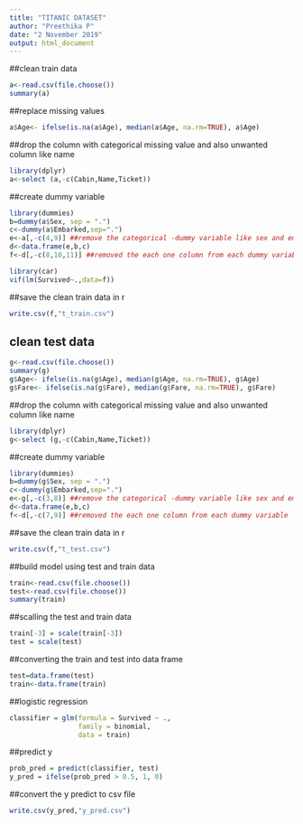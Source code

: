 ---
title: "TITANIC DATASET"
author: "Preethika P"
date: "2 November 2019"
output: html_document
---
##clean train data
```{r}
a<-read.csv(file.choose())
summary(a)
```



##replace missing values
```{r}
a$Age<- ifelse(is.na(a$Age), median(a$Age, na.rm=TRUE), a$Age)

```


##drop the column with categorical missing value and also unwanted column like name
```{r}
library(dplyr)
a<-select (a,-c(Cabin,Name,Ticket))

```


##create dummy variable
```{r}
library(dummies)
b=dummy(a$Sex, sep = ".")
c<-dummy(a$Embarked,sep=".")
e<-a[,-c(4,9)] ##remove the categorical -dummy variable like sex and embarked
d<-data.frame(e,b,c)
f<-d[,-c(8,10,11)] ##removed the each one column from each dummy variable

library(car)
vif(lm(Survived~.,data=f))

```



##save the clean train data in r
```{r}
write.csv(f,"t_train.csv")
```



## clean test data
```{r}
g<-read.csv(file.choose())
summary(g)
g$Age<- ifelse(is.na(g$Age), median(g$Age, na.rm=TRUE), g$Age)
g$Fare<- ifelse(is.na(g$Fare), median(g$Fare, na.rm=TRUE), g$Fare)

```



##drop the column with categorical missing value and also unwanted column like name
```{r}
library(dplyr)
g<-select (g,-c(Cabin,Name,Ticket))

```


##create dummy variable
```{r}
library(dummies)
b=dummy(g$Sex, sep = ".")
c<-dummy(g$Embarked,sep=".")
e<-g[,-c(3,8)] ##remove the categorical -dummy variable like sex and embarked
d<-data.frame(e,b,c)
f<-d[,-c(7,9)] ##removed the each one column from each dummy variable

```



##save the clean train data in r
```{r}
write.csv(f,"t_test.csv")
```




##build model using test and train data
```{r}
train<-read.csv(file.choose())
test<-read.csv(file.choose())
summary(train)
```




##scalling the test and train data
```{r}
train[-3] = scale(train[-3])
test = scale(test)

```



##converting the train and test into data frame 
```{r}
test=data.frame(test)
train<-data.frame(train)
```



##logistic regression
```{r}
classifier = glm(formula = Survived ~ .,
                 family = binomial,
                 data = train)
```


##predict y
```{r}
prob_pred = predict(classifier, test)
y_pred = ifelse(prob_pred > 0.5, 1, 0)
```



##convert the y predict to csv file
```{r}
write.csv(y_pred,"y_pred.csv")
```



